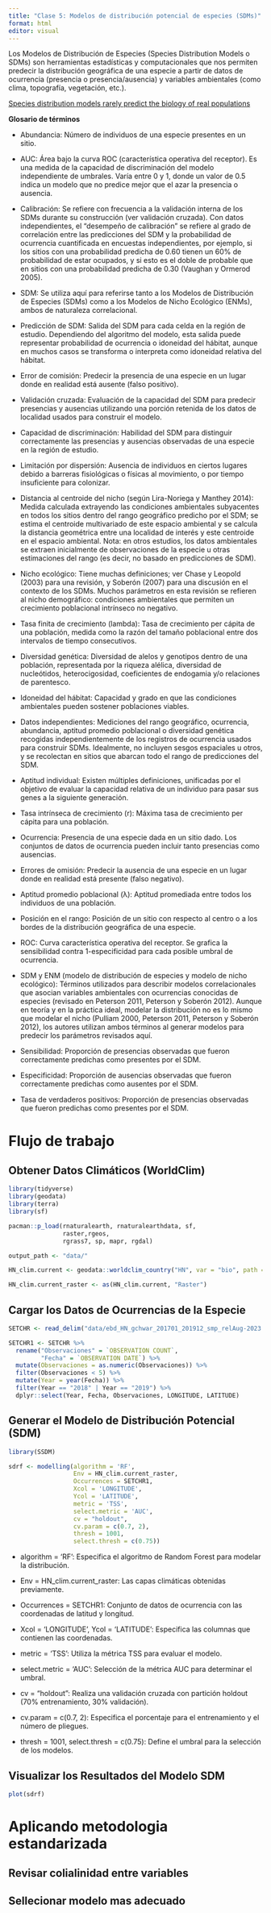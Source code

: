 ---
title: "Clase 5: Modelos de distribución potencial de especies (SDMs)"
format: html
editor: visual
---


Los Modelos de Distribución de Especies (Species Distribution Models o SDMs) son herramientas estadísticas y computacionales que nos permiten predecir la distribución geográfica de una especie a partir de datos de ocurrencia (presencia o presencia/ausencia) y variables ambientales (como clima, topografía, vegetación, etc.).

[Species distribution models rarely predict the biology of real populations]( https://doi.org/10.1111/ecog.05877)

**Glosario de términos**

- Abundancia: Número de individuos de una especie presentes en un sitio.

- AUC: Área bajo la curva ROC (característica operativa del receptor). Es una medida de la capacidad de discriminación del modelo independiente de umbrales. Varía entre 0 y 1, donde un valor de 0.5 indica un modelo que no predice mejor que el azar la presencia o ausencia.

- Calibración: Se refiere con frecuencia a la validación interna de los SDMs durante su construcción (ver validación cruzada). Con datos independientes, el "desempeño de calibración" se refiere al grado de correlación entre las predicciones del SDM y la probabilidad de ocurrencia cuantificada en encuestas independientes, por ejemplo, si los sitios con una probabilidad predicha de 0.60 tienen un 60% de probabilidad de estar ocupados, y si esto es el doble de probable que en sitios con una probabilidad predicha de 0.30 (Vaughan y Ormerod 2005).

- SDM: Se utiliza aquí para referirse tanto a los Modelos de Distribución de Especies (SDMs) como a los Modelos de Nicho Ecológico (ENMs), ambos de naturaleza correlacional.

- Predicción de SDM: Salida del SDM para cada celda en la región de estudio. Dependiendo del algoritmo del modelo, esta salida puede representar probabilidad de ocurrencia o idoneidad del hábitat, aunque en muchos casos se transforma o interpreta como idoneidad relativa del hábitat.

- Error de comisión: Predecir la presencia de una especie en un lugar donde en realidad está ausente (falso positivo).

- Validación cruzada: Evaluación de la capacidad del SDM para predecir presencias y ausencias utilizando una porción retenida de los datos de localidad usados para construir el modelo.

- Capacidad de discriminación: Habilidad del SDM para distinguir correctamente las presencias y ausencias observadas de una especie en la región de estudio.

- Limitación por dispersión: Ausencia de individuos en ciertos lugares debido a barreras fisiológicas o físicas al movimiento, o por tiempo insuficiente para colonizar.

- Distancia al centroide del nicho (según Lira-Noriega y Manthey 2014): Medida calculada extrayendo las condiciones ambientales subyacentes en todos los sitios dentro del rango geográfico predicho por el SDM; se estima el centroide multivariado de este espacio ambiental y se calcula la distancia geométrica entre una localidad de interés y este centroide en el espacio ambiental. Nota: en otros estudios, los datos ambientales se extraen inicialmente de observaciones de la especie u otras estimaciones del rango (es decir, no basado en predicciones de SDM).

- Nicho ecológico: Tiene muchas definiciones; ver Chase y Leopold (2003) para una revisión, y Soberón (2007) para una discusión en el contexto de los SDMs. Muchos parámetros en esta revisión se refieren al nicho demográfico: condiciones ambientales que permiten un crecimiento poblacional intrínseco no negativo.

- Tasa finita de crecimiento (lambda): Tasa de crecimiento per cápita de una población, medida como la razón del tamaño poblacional entre dos intervalos de tiempo consecutivos.

- Diversidad genética: Diversidad de alelos y genotipos dentro de una población, representada por la riqueza alélica, diversidad de nucleótidos, heterocigosidad, coeficientes de endogamia y/o relaciones de parentesco.

- Idoneidad del hábitat: Capacidad y grado en que las condiciones ambientales pueden sostener poblaciones viables.

- Datos independientes: Mediciones del rango geográfico, ocurrencia, abundancia, aptitud promedio poblacional o diversidad genética recogidas independientemente de los registros de ocurrencia usados para construir SDMs. Idealmente, no incluyen sesgos espaciales u otros, y se recolectan en sitios que abarcan todo el rango de predicciones del SDM.

- Aptitud individual: Existen múltiples definiciones, unificadas por el objetivo de evaluar la capacidad relativa de un individuo para pasar sus genes a la siguiente generación.

- Tasa intrínseca de crecimiento (r): Máxima tasa de crecimiento per cápita para una población.

- Ocurrencia: Presencia de una especie dada en un sitio dado. Los conjuntos de datos de ocurrencia pueden incluir tanto presencias como ausencias.

- Errores de omisión: Predecir la ausencia de una especie en un lugar donde en realidad está presente (falso negativo).

- Aptitud promedio poblacional (λ): Aptitud promediada entre todos los individuos de una población.

- Posición en el rango: Posición de un sitio con respecto al centro o a los bordes de la distribución geográfica de una especie.

- ROC: Curva característica operativa del receptor. Se grafica la sensibilidad contra 1-especificidad para cada posible umbral de ocurrencia.

- SDM y ENM (modelo de distribución de especies y modelo de nicho ecológico): Términos utilizados para describir modelos correlacionales que asocian variables ambientales con ocurrencias conocidas de especies (revisado en Peterson 2011, Peterson y Soberón 2012). Aunque en teoría y en la práctica ideal, modelar la distribución no es lo mismo que modelar el nicho (Pulliam 2000, Peterson 2011, Peterson y Soberón 2012), los autores utilizan ambos términos al generar modelos para predecir los parámetros revisados aquí.

- Sensibilidad: Proporción de presencias observadas que fueron correctamente predichas como presentes por el SDM.

- Especificidad: Proporción de ausencias observadas que fueron correctamente predichas como ausentes por el SDM.

- Tasa de verdaderos positivos: Proporción de presencias observadas que fueron predichas como presentes por el SDM.

::: panel-tabset

# Flujo de trabajo 

::: panel-tabset

## Obtener Datos Climáticos (WorldClim)

```{r}
library(tidyverse)
library(geodata)
library(terra)
library(sf)

pacman::p_load(rnaturalearth, rnaturalearthdata, sf, 
               raster,rgeos,
               rgrass7, sp, mapr, rgdal)

output_path <- "data/"

HN_clim.current <- geodata::worldclim_country("HN", var = "bio", path = output_path)

HN_clim.current_raster <- as(HN_clim.current, "Raster")
```

## Cargar los Datos de Ocurrencias de la Especie

```{r}
SETCHR <- read_delim("data/ebd_HN_gchwar_201701_201912_smp_relAug-2023.txt")

SETCHR1 <- SETCHR %>%
  rename("Observaciones" = `OBSERVATION COUNT`,
         "Fecha" = `OBSERVATION DATE`) %>% 
  mutate(Observaciones = as.numeric(Observaciones)) %>% 
  filter(Observaciones < 5) %>%
  mutate(Year = year(Fecha)) %>% 
  filter(Year == "2018" | Year == "2019") %>% 
  dplyr::select(Year, Fecha, Observaciones, LONGITUDE, LATITUDE)
```

## Generar el Modelo de Distribución Potencial (SDM)

```{r, warning=FALSE, message=FALSE}
library(SSDM)

sdrf <- modelling(algorithm = 'RF', 
                  Env = HN_clim.current_raster, 
                  Occurrences = SETCHR1,
                  Xcol = 'LONGITUDE', 
                  Ycol = 'LATITUDE', 
                  metric = 'TSS', 
                  select.metric = 'AUC',
                  cv = "holdout",
                  cv.param = c(0.7, 2),
                  thresh = 1001,
                  select.thresh = c(0.75))
```

- algorithm = 'RF': Especifica el algoritmo de Random Forest para modelar la distribución.

- Env = HN_clim.current_raster: Las capas climáticas obtenidas previamente.

- Occurrences = SETCHR1: Conjunto de datos de ocurrencia con las coordenadas de latitud y longitud.

- Xcol = 'LONGITUDE', Ycol = 'LATITUDE': Especifica las columnas que contienen las coordenadas.

- metric = 'TSS': Utiliza la métrica TSS para evaluar el modelo.

- select.metric = 'AUC': Selección de la métrica AUC para determinar el umbral.

- cv = "holdout": Realiza una validación cruzada con partición holdout (70% entrenamiento, 30% validación).

- cv.param = c(0.7, 2): Especifica el porcentaje para el entrenamiento y el número de pliegues.

- thresh = 1001, select.thresh = c(0.75): Define el umbral para la selección de los modelos.

## Visualizar los Resultados del Modelo SDM

```{r}
plot(sdrf)
```

::: 

# Aplicando metodologia estandarizada

## Revisar colialinidad entre variables

## Sellecionar modelo mas adecuado



:::
